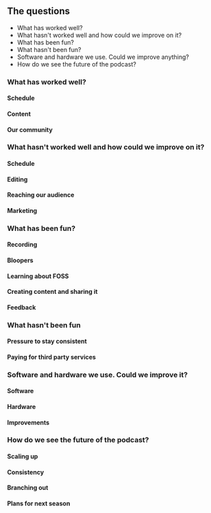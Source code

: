 ## The questions

- What has worked well?
- What hasn't worked well and how could we improve on it?
- What has been fun?
- What hasn't been fun?
- Software and hardware we use. Could we improve anything?
- How do we see the future of the podcast?

### What has worked well?

#### Schedule

#### Content

#### Our community

### What hasn't worked well and how could we improve on it?

#### Schedule

#### Editing

#### Reaching our audience

#### Marketing

### What has been fun?

#### Recording

#### Bloopers

#### Learning about FOSS

#### Creating content and sharing it

#### Feedback

### What hasn't been fun

#### Pressure to stay consistent

#### Paying for third party services

### Software and hardware we use. Could we improve it?

#### Software

#### Hardware

#### Improvements

### How do we see the future of the podcast?

#### Scaling up

#### Consistency

#### Branching out

#### Plans for next season
